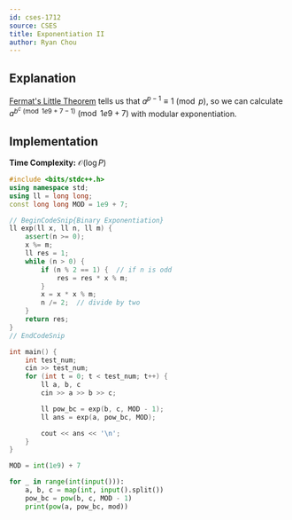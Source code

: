 ```yaml
---
id: cses-1712
source: CSES
title: Exponentiation II
author: Ryan Chou
---
```


## Explanation

[Fermat's Little Theorem](/gold/modular) tells us that $a^{p - 1} \equiv 1 \pmod{p}$, so we can calculate $a^{b^c \pmod{1e9 + 7 - 1}} \pmod{1e9+7}$ with modular exponentiation.

## Implementation

**Time Complexity:** $\mathcal{O}(\log P)$

<LanguageSection>
<CPPSection>

```cpp
#include <bits/stdc++.h>
using namespace std;
using ll = long long;
const long long MOD = 1e9 + 7;

// BeginCodeSnip{Binary Exponentiation}
ll exp(ll x, ll n, ll m) {
	assert(n >= 0);
	x %= m;
	ll res = 1;
	while (n > 0) {
		if (n % 2 == 1) {  // if n is odd
			res = res * x % m;
		}
		x = x * x % m;
		n /= 2;  // divide by two
	}
	return res;
}
// EndCodeSnip

int main() {
	int test_num;
	cin >> test_num;
	for (int t = 0; t < test_num; t++) {
		ll a, b, c
		cin >> a >> b >> c;

		ll pow_bc = exp(b, c, MOD - 1);
		ll ans = exp(a, pow_bc, MOD);

		cout << ans << '\n';
	}
}
```

</CPPSection>
<PySection>

```py
MOD = int(1e9) + 7

for _ in range(int(input())):
	a, b, c = map(int, input().split())
	pow_bc = pow(b, c, MOD - 1)
	print(pow(a, pow_bc, mod))
```

</PySection>
</LanguageSection>

